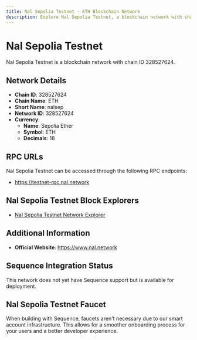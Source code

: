 ```yaml
--- 
title: Nal Sepolia Testnet - ETH Blockchain Network
description: Explore Nal Sepolia Testnet, a blockchain network with chain ID 328527624. Learn about its native currency, Sepolia Ether, and how to interact with the network.
---
```


# Nal Sepolia Testnet

Nal Sepolia Testnet is a blockchain network with chain ID 328527624.

## Network Details

- **Chain ID**: 328527624
- **Chain Name**: ETH
- **Short Name**: nalsep
- **Network ID**: 328527624
- **Currency**: 
  - **Name**: Sepolia Ether
  - **Symbol**: ETH
  - **Decimals**: 18

## RPC URLs

Nal Sepolia Testnet can be accessed through the following RPC endpoints:

- https://testnet-rpc.nal.network

## Nal Sepolia Testnet Block Explorers

- [Nal Sepolia Testnet Network Explorer](https://testnet-scan.nal.network)

## Additional Information

- **Official Website**: https://www.nal.network

## Sequence Integration Status

This network does not yet have Sequence support but is available for deployment.

## Nal Sepolia Testnet Faucet

When building with Sequence, faucets aren't necessary due to our smart account infrastructure. This allows for a smoother onboarding process for your users and a better developer experience.
